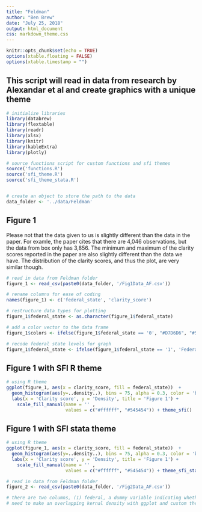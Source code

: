 ```yaml
---
title: "Feldman"
author: "Ben Brew"
date: "July 25, 2018"
output: html_document
css: markdown_theme.css
---
```


```r
knitr::opts_chunk$set(echo = TRUE)
options(xtable.floating = FALSE)
options(xtable.timestamp = "")
```

## This script will read in data from research by Alexandar et al and create graphics with a unique theme


```r
# initialize libraries 
library(databrew)
library(flextable)
library(readr)
library(xlsx)
library(knitr)
library(kableExtra)
library(plotly)

# source functions script for custom functions and sfi themes
source('functions.R')
source('sfi_theme.R')
source('sfi_theme_stata.R')


# create an object to store the path to the data
data_folder <- '../data/Feldman'

```

<!-- <div class="large"> -->

## Figure 1 

Please not that the data given to us is slightly different than the data in the paper. For examle, the paper cites that there are 4,046 observations, but the data
from box only has 3,856. The minimum and maximum of the clarity scores reported in the paper are also slightly different than the data we have. The distribution of the 
clarity scores, and thus the plot, are very similar though.
```r

# read in data from Feldman folder
figure_1 <- read_csv(paste0(data_folder, '/Fig1Data_AF.csv'))

# rename columns for ease of coding
names(figure_1) <- c('federal_state', 'clarity_score')

# restructure data types for plotting
figure_1$federal_state <- as.character(figure_1$federal_state)

# add a color vector to the data frame
figure_1$colors <- ifelse(figure_1$federal_state == '0', "#D7D6D6", "#545454")

# recode federal state levels for graph
figure_1$federal_state <- ifelse(figure_1$federal_state == '1', 'Federal', 'State')

```

## Figure 1 with SFI R theme
```r
# using R theme
ggplot(figure_1, aes(x = clarity_score, fill = federal_state))  +
  geom_histogram(aes(y=..density..), bins = 75, alpha = 0.3, color = 'black') +
  labs(x = 'Clarity score', y = 'Density', title = 'Figure 1') +
    scale_fill_manual(name = '' ,
                      values = c("#ffffff", "#545454")) + theme_sfi()


```


## Figure 1 with SFI stata theme
```r
# using R theme
ggplot(figure_1, aes(x = clarity_score, fill = federal_state))  +
  geom_histogram(aes(y=..density..), bins = 75, alpha = 0.3, color = 'black') +
  labs(x = 'Clarity score', y = 'Density', title = 'Figure 1') +
    scale_fill_manual(name = '' ,
                      values = c("#ffffff", "#545454")) + theme_sfi_stata()


```

```r

# read in data from Feldman folder
figure_2 <- read_csv(paste0(data_folder, '/Fig2Data_AF.csv'))

# there are two columns, (1) federal, a dummy variable indicating whether its "state" or "federal" govt and (2) words, which is just a vector of numbers
# need to make an overlapping kernal density with ggplot and custom theme

```